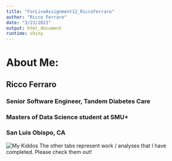```yaml
---
title: "ForLiveAssignment12_RiccoFerraro"
author: "Ricco Ferraro"
date: "3/23/2021"
output: html_document
runtime: shiny
---
```




# About Me:
## Ricco Ferraro
### Senior Software Engineer, Tandem Diabetes Care
### Masters of Data Science student at SMU+
### San Luis Obispo, CA

![My Kiddos](profilePic.png "Ricco's Kiddos")
The other tabs represent work / analyses that I have completed.  Please check them out!



